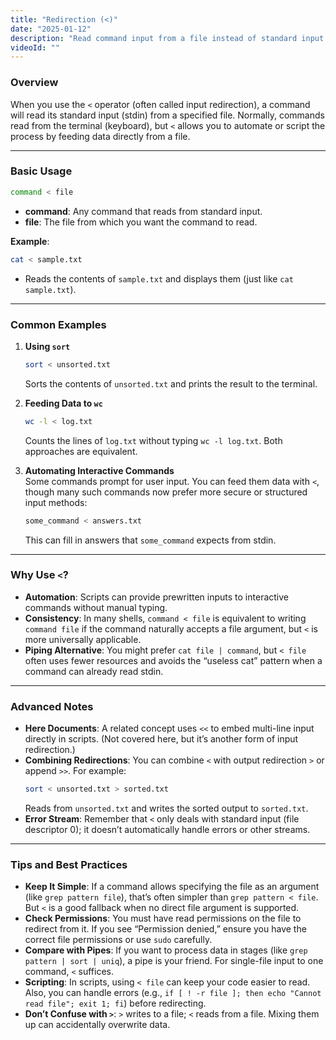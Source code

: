 ```yaml
---
title: "Redirection (<)"
date: "2025-01-12"
description: "Read command input from a file instead of standard input."
videoId: ""
---
```


### Overview

When you use the `<` operator (often called input redirection), a command will read its standard input (stdin) from a specified file. Normally, commands read from the terminal (keyboard), but `<` allows you to automate or script the process by feeding data directly from a file.

---

### Basic Usage

```bash
command < file
```
- **command**: Any command that reads from standard input.
- **file**: The file from which you want the command to read.

**Example**:
```bash
cat < sample.txt
```
- Reads the contents of `sample.txt` and displays them (just like `cat sample.txt`).

---

### Common Examples

1. **Using `sort`**  
   ```bash
   sort < unsorted.txt
   ```
   Sorts the contents of `unsorted.txt` and prints the result to the terminal.

2. **Feeding Data to `wc`**  
   ```bash
   wc -l < log.txt
   ```
   Counts the lines of `log.txt` without typing `wc -l log.txt`. Both approaches are equivalent.

3. **Automating Interactive Commands**  
   Some commands prompt for user input. You can feed them data with `<`, though many such commands now prefer more secure or structured input methods:
   ```bash
   some_command < answers.txt
   ```
   This can fill in answers that `some_command` expects from stdin.

---

### Why Use `<`?

- **Automation**: Scripts can provide prewritten inputs to interactive commands without manual typing.  
- **Consistency**: In many shells, `command < file` is equivalent to writing `command file` if the command naturally accepts a file argument, but `<` is more universally applicable.  
- **Piping Alternative**: You might prefer `cat file | command`, but `< file` often uses fewer resources and avoids the “useless cat” pattern when a command can already read stdin.

---

### Advanced Notes

- **Here Documents**: A related concept uses `<<` to embed multi-line input directly in scripts. (Not covered here, but it’s another form of input redirection.)
- **Combining Redirections**: You can combine `<` with output redirection `>` or append `>>`. For example:
  ```bash
  sort < unsorted.txt > sorted.txt
  ```
  Reads from `unsorted.txt` and writes the sorted output to `sorted.txt`.
- **Error Stream**: Remember that `<` only deals with standard input (file descriptor 0); it doesn’t automatically handle errors or other streams.

---

### Tips and Best Practices

- **Keep It Simple**: If a command allows specifying the file as an argument (like `grep pattern file`), that’s often simpler than `grep pattern < file`. But `<` is a good fallback when no direct file argument is supported.
- **Check Permissions**: You must have read permissions on the file to redirect from it. If you see “Permission denied,” ensure you have the correct file permissions or use `sudo` carefully.
- **Compare with Pipes**: If you want to process data in stages (like `grep pattern | sort | uniq`), a pipe is your friend. For single-file input to one command, `<` suffices.
- **Scripting**: In scripts, using `< file` can keep your code easier to read. Also, you can handle errors (e.g., `if [ ! -r file ]; then echo "Cannot read file"; exit 1; fi`) before redirecting.
- **Don’t Confuse with `>`**: `>` writes to a file; `<` reads from a file. Mixing them up can accidentally overwrite data.